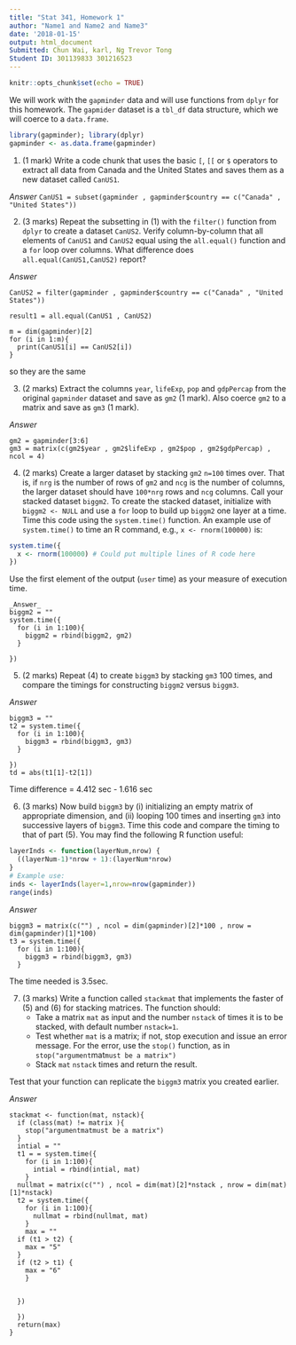 ```yaml
---
title: "Stat 341, Homework 1"
author: "Name1 and Name2 and Name3"
date: '2018-01-15'
output: html_document
Submitted: Chun Wai, karl, Ng Trevor Tong
Student ID: 301139833 301216523
---
```


```r
knitr::opts_chunk$set(echo = TRUE)
```

We will work with the `gapminder` data 
and will use functions from `dplyr` for this homework.
The `gapmider` dataset is a `tbl_df` data structure, 
which 
we will coerce to a `data.frame`.

```r
library(gapminder); library(dplyr)
gapminder <- as.data.frame(gapminder)
```

1. (1 mark)
Write a code chunk that uses the basic `[`, `[[` or `$`
operators to extract all data 
from Canada and the United States and saves them as a new
dataset called `CanUS1`. 

_Answer_
`CanUS1 = subset(gapminder , gapminder$country == c("Canada" , "United States"))`

2. (3 marks)
Repeat the subsetting in (1) with the `filter()` function
from `dplyr` to create a dataset `CanUS2`. 
Verify column-by-column that all elements of `CanUS1` and
`CanUS2` equal using the `all.equal()` function and 
a `for` loop over columns. 
What difference does `all.equal(CanUS1,CanUS2)` report?

_Answer_
```
CanUS2 = filter(gapminder , gapminder$country == c("Canada" , "United States"))

result1 = all.equal(CanUS1 , CanUS2)

m = dim(gapminder)[2]
for (i in 1:m){
  print(CanUS1[i] == CanUS2[i])
}
```
so they are the same

3. (2 marks)
Extract the columns `year`, `lifeExp`, `pop` and 
`gdpPercap` from the original `gapminder`
dataset and save as `gm2` (1 mark). 
Also coerce `gm2` to a matrix and save as `gm3` (1 mark).

_Answer_
```
gm2 = gapminder[3:6]
gm3 = matrix(c(gm2$year , gm2$lifeExp , gm2$pop , gm2$gdpPercap) , ncol = 4)
```

4. (2 marks)
Create a larger dataset by stacking `gm2`
`n=100` times over. That is, if `nrg` is the number
of rows of `gm2` and `ncg` is the number of columns,
the larger dataset should have `100*nrg` rows and
`ncg` columns.
Call your stacked dataset `biggm2`. 
To create the stacked dataset, 
initialize with `biggm2 <- NULL` and use 
a `for` loop to build up `biggm2` one layer 
at a time. Time this code using the `system.time()` function.
An example use of `system.time()` to time an R 
command, e.g., `x <- rnorm(100000)` is:
```r
system.time({
  x <- rnorm(100000) # Could put multiple lines of R code here
})
```
Use the first element of the output (`user` time) as 
your measure of execution time.

```
_Answer_
biggm2 = ""
system.time({
  for (i in 1:100){
    biggm2 = rbind(biggm2, gm2)
  }
  
})
```


5. (2 marks)
Repeat (4) to create `biggm3` by stacking `gm3` 100 times,
and compare the timings for constructing `biggm2` versus
`biggm3`.

_Answer_
```
biggm3 = ""
t2 = system.time({
  for (i in 1:100){
    biggm3 = rbind(biggm3, gm3)
  }
  
})
td = abs(t1[1]-t2[1]) 
```
Time difference = 4.412 sec - 1.616 sec


6. (3 marks) 
Now build `biggm3` by (i) initializing an empty
matrix of appropriate dimension, and (ii) looping 100 times
and inserting `gm3` into successive layers of `biggm3`.
Time this code and compare the timing to that of 
part (5). You may find the following R function
useful:
```r
layerInds <- function(layerNum,nrow) {
  ((layerNum-1)*nrow + 1):(layerNum*nrow) 
}
# Example use:
inds <- layerInds(layer=1,nrow=nrow(gapminder))
range(inds)
```

_Answer_
```
biggm3 = matrix(c("") , ncol = dim(gapminder)[2]*100 , nrow = dim(gapminder)[1]*100)
t3 = system.time({
  for (i in 1:100){
    biggm3 = rbind(biggm3, gm3)
  }
```
The time needed is 3.5sec.

7. (3 marks)
Write a function called `stackmat` that implements the faster
of (5) and (6) for stacking matrices. The function 
should:
    - Take a matrix `mat` as input and the number `nstack` of
    times it is to be stacked, with default number `nstack=1`.
    - Test whether `mat` is a matrix; if not,
    stop execution and issue an error message. 
    For the error, use the `stop()` function, as in
    `stop("argument `mat` must be a matrix")`
    - Stack `mat` `nstack` times and return the result.

Test that your function can replicate the `biggm3` matrix
you created earlier.
  
_Answer_
```
stackmat <- function(mat, nstack){
  if (class(mat) != matrix ){
    stop("argumentmatmust be a matrix")
  }
  intial = ""
  t1 = = system.time({
    for (i in 1:100){
      intial = rbind(intial, mat)
    }
  nullmat = matrix(c("") , ncol = dim(mat)[2]*nstack , nrow = dim(mat)[1]*nstack)
  t2 = system.time({
    for (i in 1:100){
      nullmat = rbind(nullmat, mat)
    }
    max = ""
  if (t1 > t2) {
    max = "5"
  }
  if (t2 > t1) {
    max = "6"
    }
  
    
  })
    
  })
  return(max)
}
```
